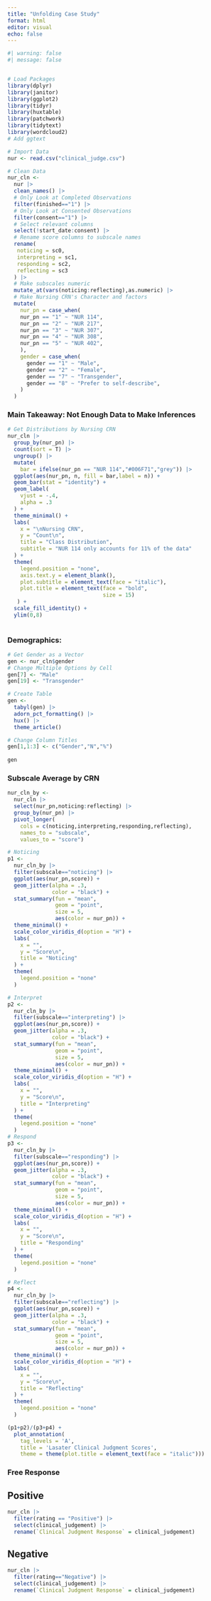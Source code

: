 ---
title: "Unfolding Case Study"
format: html
editor: visual
echo: false
---

```{r}
#| warning: false
#| message: false


# Load Packages
library(dplyr)
library(janitor)
library(ggplot2)
library(tidyr)
library(huxtable)
library(patchwork)
library(tidytext)
library(wordcloud2)
# Add ggtext

# Import Data
nur <- read.csv("clinical_judge.csv")

# Clean Data
nur_cln <- 
  nur |> 
  clean_names() |> 
  # Only Look at Completed Observations
  filter(finished=="1") |>
  # Only Look at Consented Observations
  filter(consent=="1") |> 
  # Select relevant columns
  select(!start_date:consent) |> 
  # Rename score columns to subscale names
  rename(
   noticing = sc0,
   interpreting = sc1,
   responding = sc2,
   reflecting = sc3
  ) |> 
  # Make subscales numeric
  mutate_at(vars(noticing:reflecting),as.numeric) |> 
  # Make Nursing CRN's Character and factors
  mutate(
    nur_pn = case_when(
    nur_pn == "1" ~ "NUR 114",
    nur_pn == "2" ~ "NUR 217",
    nur_pn == "3" ~ "NUR 307",
    nur_pn == "4" ~ "NUR 308",
    nur_pn == "5" ~ "NUR 402",
    ),
    gender = case_when(
      gender == "1" ~ "Male",
      gender == "2" ~ "Female",
      gender == "7" ~ "Transgender",
      gender == "8" ~ "Prefer to self-describe",
    )
  )
```

### Main Takeaway: Not Enough Data to Make Inferences

```{r}
# Get Distributions by Nursing CRN
nur_cln |> 
  group_by(nur_pn) |>
  count(sort = T) |> 
  ungroup() |> 
  mutate(
    bar = ifelse(nur_pn == "NUR 114","#006F71","grey")) |> 
  ggplot(aes(nur_pn, n, fill = bar,label = n)) +
  geom_bar(stat = "identity") +
  geom_label(
    vjust = -.4,
    alpha = .3
  ) +
  theme_minimal() +
  labs(
    x = "\nNursing CRN",
    y = "Count\n",
    title = "Class Distribution",
    subtitle = "NUR 114 only accounts for 11% of the data"
  ) +
  theme(
    legend.position = "none",
    axis.text.y = element_blank(),
    plot.subtitle = element_text(face = "italic"),
    plot.title = element_text(face = "bold",
                              size = 15)
   ) +
  scale_fill_identity() +
  ylim(0,8) 
  
```

### Demographics:

```{r}
# Get Gender as a Vector
gen <- nur_cln$gender
# Change Multiple Options by Cell
gen[7] <- "Male"
gen[19] <- "Transgender"

# Create Table
gen <- 
  tabyl(gen) |>
  adorn_pct_formatting() |> 
  hux() |> 
  theme_article()

# Change Column Titles
gen[1,1:3] <- c("Gender","N","%")
                
gen
```

### Subscale Average by CRN

```{r}
nur_cln_by <- 
  nur_cln |> 
  select(nur_pn,noticing:reflecting) |> 
  group_by(nur_pn) |>
  pivot_longer(
    cols = c(noticing,interpreting,responding,reflecting),
    names_to = "subscale",
    values_to = "score")

# Noticing
p1 <- 
  nur_cln_by |> 
  filter(subscale=="noticing") |> 
  ggplot(aes(nur_pn,score)) + 
  geom_jitter(alpha = .3,
              color = "black") +
  stat_summary(fun = "mean",
               geom = "point",
               size = 5,
               aes(color = nur_pn)) + 
  theme_minimal() +
  scale_color_viridis_d(option = "H") +
  labs(
    x = "",
    y = "Score\n",
    title = "Noticing"
  ) +
  theme(
    legend.position = "none"
  )

# Interpret
p2 <- 
  nur_cln_by |> 
  filter(subscale=="interpreting") |> 
  ggplot(aes(nur_pn,score)) + 
  geom_jitter(alpha = .3,
              color = "black") +
  stat_summary(fun = "mean",
               geom = "point",
               size = 5,
               aes(color = nur_pn)) + 
  theme_minimal() +
  scale_color_viridis_d(option = "H") +
  labs(
    x = "",
    y = "Score\n",
    title = "Interpreting"
  ) +
  theme(
    legend.position = "none"
  )
# Respond
p3 <- 
  nur_cln_by |> 
  filter(subscale=="responding") |> 
  ggplot(aes(nur_pn,score)) + 
  geom_jitter(alpha = .3,
              color = "black") +
  stat_summary(fun = "mean",
               geom = "point",
               size = 5,
               aes(color = nur_pn)) + 
  theme_minimal() +
  scale_color_viridis_d(option = "H") +
  labs(
    x = "",
    y = "Score\n",
    title = "Responding"
  ) +
  theme(
    legend.position = "none"
  )

# Reflect
p4 <- 
  nur_cln_by |> 
  filter(subscale=="reflecting") |> 
  ggplot(aes(nur_pn,score)) + 
  geom_jitter(alpha = .3,
              color = "black") +
  stat_summary(fun = "mean",
               geom = "point",
               size = 5,
               aes(color = nur_pn)) + 
  theme_minimal() +
  scale_color_viridis_d(option = "H") +
  labs(
    x = "",
    y = "Score\n",
    title = "Reflecting"
  ) +
  theme(
    legend.position = "none"
  )  

(p1+p2)/(p3+p4) + 
  plot_annotation(
    tag_levels = 'A',
    title = 'Lasater Clinical Judgment Scores',
    theme = theme(plot.title = element_text(face = "italic")))
```

### Free Response

::: panel-tabset
## Positive

```{r}
nur_cln |> 
  filter(rating == "Positive") |> 
  select(clinical_judgement) |> 
  rename(`Clinical Judgment Response` = clinical_judgement)
```

## Negative

```{r}
nur_cln |> 
  filter(rating=="Negative") |> 
  select(clinical_judgement) |> 
  rename(`Clinical Judgment Response` = clinical_judgement)
```
:::
